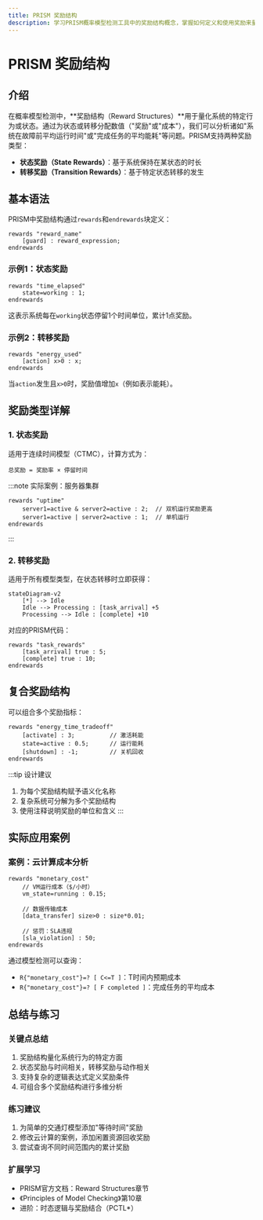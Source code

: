 ```yaml
---
title: PRISM 奖励结构
description: 学习PRISM概率模型检测工具中的奖励结构概念，掌握如何定义和使用奖励来量化系统行为的关键指标。
---
```


# PRISM 奖励结构

## 介绍

在概率模型检测中，**奖励结构（Reward Structures）**用于量化系统的特定行为或状态。通过为状态或转移分配数值（"奖励"或"成本"），我们可以分析诸如"系统在故障前平均运行时间"或"完成任务的平均能耗"等问题。PRISM支持两种奖励类型：
- **状态奖励（State Rewards）**：基于系统保持在某状态的时长
- **转移奖励（Transition Rewards）**：基于特定状态转移的发生

## 基本语法

PRISM中奖励结构通过`rewards`和`endrewards`块定义：

```prism
rewards "reward_name"
    [guard] : reward_expression;
endrewards
```

### 示例1：状态奖励
```prism
rewards "time_elapsed"
    state=working : 1;
endrewards
```
这表示系统每在`working`状态停留1个时间单位，累计1点奖励。

### 示例2：转移奖励
```prism
rewards "energy_used"
    [action] x>0 : x;
endrewards
```
当`action`发生且`x>0`时，奖励值增加`x`（例如表示能耗）。

## 奖励类型详解

### 1. 状态奖励
适用于连续时间模型（CTMC），计算方式为：
```
总奖励 = 奖励率 × 停留时间
```

:::note 实际案例：服务器集群
```prism
rewards "uptime"
    server1=active & server2=active : 2;  // 双机运行奖励更高
    server1=active | server2=active : 1;  // 单机运行
endrewards
```
:::

### 2. 转移奖励
适用于所有模型类型，在状态转移时立即获得：

```mermaid
stateDiagram-v2
    [*] --> Idle
    Idle --> Processing : [task_arrival] +5
    Processing --> Idle : [complete] +10
```

对应的PRISM代码：
```prism
rewards "task_rewards"
    [task_arrival] true : 5;
    [complete] true : 10;
endrewards
```

## 复合奖励结构

可以组合多个奖励指标：

```prism
rewards "energy_time_tradeoff"
    [activate] : 3;          // 激活耗能
    state=active : 0.5;      // 运行能耗
    [shutdown] : -1;         // 关机回收
endrewards
```

:::tip 设计建议
1. 为每个奖励结构赋予语义化名称
2. 复杂系统可分解为多个奖励结构
3. 使用注释说明奖励的单位和含义
:::

## 实际应用案例

### 案例：云计算成本分析
```prism
rewards "monetary_cost"
    // VM运行成本（$/小时）
    vm_state=running : 0.15;
    
    // 数据传输成本
    [data_transfer] size>0 : size*0.01;
    
    // 惩罚：SLA违规
    [sla_violation] : 50;
endrewards
```

通过模型检测可以查询：
- `R{"monetary_cost"}=? [ C<=T ]`：T时间内预期成本
- `R{"monetary_cost"}=? [ F completed ]`：完成任务的平均成本

## 总结与练习

### 关键点总结
1. 奖励结构量化系统行为的特定方面
2. 状态奖励与时间相关，转移奖励与动作相关
3. 支持复杂的逻辑表达式定义奖励条件
4. 可组合多个奖励结构进行多维分析

### 练习建议
1. 为简单的交通灯模型添加"等待时间"奖励
2. 修改云计算的案例，添加闲置资源回收奖励
3. 尝试查询不同时间范围内的累计奖励

### 扩展学习
- PRISM官方文档：Reward Structures章节
- 《Principles of Model Checking》第10章
- 进阶：时态逻辑与奖励结合（PCTL*）